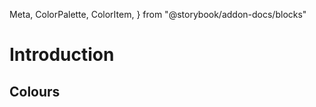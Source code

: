   Meta,
  ColorPalette,
  ColorItem,
} from "@storybook/addon-docs/blocks"


<Meta title="Introduction" />

# Introduction

## Colours

<ColorPalette>
  <ColorItem 
    title="grey"
    colors={[
      theme.colors.grey[400],
      theme.colors.grey[300],
      theme.colors.grey[200],
      theme.colors.grey[100]
    ]}
  />
  <ColorItem 
    title="blue"
    colors={[
      theme.colors.blue[400],
      theme.colors.blue[300],
      theme.colors.blue[200]
    ]}
  />
  <ColorItem 
    title="green"
    colors={[
      theme.colors.green[400],
      theme.colors.green[300],
      theme.colors.green[200]
    ]}
  />
  <ColorItem 
    title="yellow"
    colors={[
      theme.colors.yellow[400],
      theme.colors.yellow[300],
      theme.colors.yellow[200]
    ]}
  />
  <ColorItem 
    title="pink"
    colors={[
      theme.colors.pink[400],
      theme.colors.pink[300],
      theme.colors.pink[200]
    ]}
  />
</ColorPalette>